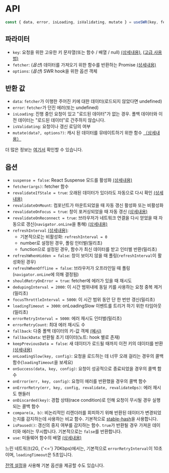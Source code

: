 
# API

```js
const { data, error, isLoading, isValidating, mutate } = useSWR(key, fetcher, options)
```

## 파라미터

- `key`: 요청을 위한 고유한 키 문자열(또는 함수 / 배열 / null) [(상세내용)](/docs/arguments), [(고급 사용법)](/docs/conditional-fetching)
- `fetcher`: (_옵션_) 데이터를 가져오기 위한 함수를 반환하는 Promise [(상세내용)](/docs/data-fetching)
- `options`: (_옵션_) SWR hook을 위한 옵션 객체

## 반환 값

- `data`: `fetcher`가 이행한 주어진 키에 대한 데이터(로드되지 않았다면 undefined)
- `error`: `fetcher`가 던진 에러(또는 undefined)
- `isLoading`: 진행 중인 요청이 있고 "로드된 데이터"가 없는 경우. 폴백 데이터와 이전 데이터는 "로드된 데이터"로 간주하지 않습니다.
- `isValidating`: 요청이나 갱신 로딩의 여부
- `mutate(data?, options?)`: 캐시 된 데이터를 뮤테이트하기 위한 함수 [（상세내용）](/docs/mutation)

더 많은 정보는 [여기서](/docs/advanced/understanding) 확인할 수 있습니다.

## 옵션

- `suspense = false`: React Suspense 모드를 활성화 [(상세내용)](/docs/suspense)
- `fetcher(args)`: fetcher 함수
- `revalidateIfStale = true`: 오래된 데이터가 있더라도 자동으로 다시 확인 [(상세내용)](/docs/revalidation#disable-automatic-revalidations)
- `revalidateOnMount`: 컴포넌트가 마운트되었을 때 자동 갱신 활성화 또는 비활성화
- `revalidateOnFocus = true`: 창이 포커싱되었을 때 자동 갱신 [(상세내용)](/docs/revalidation)
- `revalidateOnReconnect = true`: 브라우저가 네트워크 연결을 다시 얻었을 때 자동으로 갱신(`navigator.onLine`을 통해) [(상세내용)](/docs/revalidation)
- `refreshInterval` [(상세내용)](/docs/revalidation):
  - 기본적으로는 비활성화: `refreshInterval = 0`
  - number로 설정된 경우, 폴링 인터벌(밀리초)
  - function으로 설정된 경우, 함수가 최신 데이터를 받고 인터벌 반환(밀리초)
- `refreshWhenHidden = false`: 창이 보이지 않을 때 폴링(`refreshInterval`이 활성화된 경우)
- `refreshWhenOffline = false`: 브라우저가 오프라인일 때 폴링(`navigator.onLine`에 의해 결정됨)
- `shouldRetryOnError = true`: fetcher에 에러가 있을 때 재시도
- `dedupingInterval = 2000`: 이 시간 범위내에 동일 키를 사용하는 요청 중복 제거(밀리초)
- `focusThrottleInterval = 5000`: 이 시간 범위 동안 단 한 번만 갱신(밀리초)
- `loadingTimeout = 3000`: onLoadingSlow 이벤트를 트리거 하기 위한 타임아웃(밀리초)
- `errorRetryInterval = 5000`: 에러 재시도 인터벌(밀리초)
- `errorRetryCount`: 최대 에러 재시도 수
- `fallback`: 다중 폴백 데이터의 키-값 객체 [(예시)](/docs/with-nextjs)
- `fallbackData`: 반환될 초기 데이터(노트: hook 별로 존재)
- `keepPreviousData = false`: 새 데이터가 로드될 때까지 이전 키의 데이터를 반환 [(상세내용)](/docs/advanced/understanding#return-previous-data-for-better-ux)
- `onLoadingSlow(key, config)`: 요청을 로드하는 데 너무 오래 걸리는 경우의 콜백 함수(`loadingTimeout`을 보세요)
- `onSuccess(data, key, config)`: 요청이 성공적으로 종료되었을 경우의 콜백 함수
- `onError(err, key, config)`: 요청이 에러를 반환했을 경우의 콜백 함수
- `onErrorRetry(err, key, config, revalidate, revalidateOps)`: 에러 재시도 핸들러
- `onDiscarded(key)`: 경합 상태(race condition)로 인해 요청이 무시될 경우 실행되는 콜백 함수
- `compare(a, b)`: 비논리적인 리렌더러를 회피하기 위해 반환된 데이터가 변경되었는지를 감지하는데 사용하는 비교 함수. 기본적으로 [stable-hash](https://github.com/shuding/stable-hash)을 사용합니다.
- `isPaused()`: 갱신의 중지 여부를 감지하는 함수. `true`가 반환될 경우 가져온 데이터와 에러는 무시합니다. 기본적으로는 `false`를 반환합니다.
- `use`: 미들웨어 함수의 배열 [(상세내용)](/docs/middleware)

<Callout emoji="💡">
  느린 네트워크(2G, {'<='} 70Kbps)에서는, 기본적으로 <code>errorRetryInterval</code>이 10초이며,
  <code>loadingTimeout</code>은 5초입니다.
</Callout>

[전역 설정](/docs/global-configuration)을 사용해 기본 옵션을 제공할 수도 있습니다.
